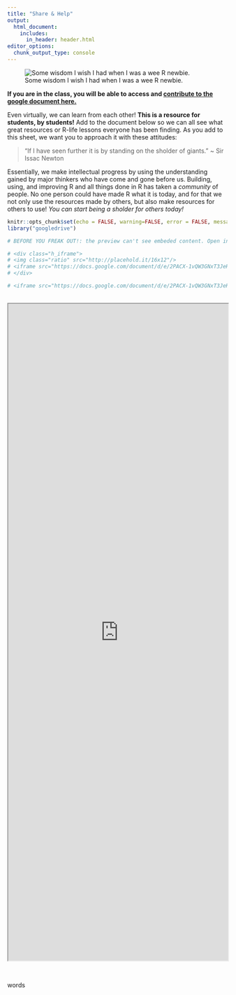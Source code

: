 ```yaml
---
title: "Share & Help"
output:
  html_document:
    includes:
      in_header: header.html
editor_options: 
  chunk_output_type: console
---
```


<div class = "row">
<div class = "col-md-6">

![Some wisdom I wish I had when I was a wee R newbie.](images/WhoWillWinParens.jpg)

**If you are in the class, you will be able to access and [contribute to the google document here.](https://docs.google.com/document/d/1UNCEJpu1fWj_qWdIpI9HImH4eOPxXgLYOobyGn90li8/edit?usp=sharing)**

</div>

<div class = "col-md-6"> 

Even virtually, we can learn from each other! **This is a resource for students, by students!** Add to the document below so we can all see what great resources or R-life lessons everyone has been finding. As you add to this sheet, we want you to approach it with these attitudes:

> "If I have seen further it is by standing on the sholder of giants." ~ Sir Issac Newton

Essentially, we make intellectual progress by using the understanding gained by major thinkers who have come and gone before us.  Building, using, and improving R and all things done in R has taken a *community* of people. No one person could have made R what it is today, and for that we not only use the resources made by others, but also make resources for others to use! *You can start being a sholder for others today!*

</div>

</div>



```r
knitr::opts_chunk$set(echo = FALSE, warning=FALSE, error = FALSE, message = FALSE)
library("googledrive")

# BEFORE YOU FREAK OUT!: the preview can't see embeded content. Open in browser! <3 past me

# <div class="h_iframe">
# <img class="ratio" src="http://placehold.it/16x12"/>
# <iframe src="https://docs.google.com/document/d/e/2PACX-1vQW3GNxT3JeRukTHFQ6mF3WiWf4zVGymDTy31kUTJIj9Yabij64SrGGidInI8tjuAaBf8VCsdDS90im/pub?embedded=true" style="border: 0" frameborder="0" width="800" height="600" scrolling="no"></iframe>
# </div>

# <iframe src="https://docs.google.com/document/d/e/2PACX-1vQW3GNxT3JeRukTHFQ6mF3WiWf4zVGymDTy31kUTJIj9Yabij64SrGGidInI8tjuAaBf8VCsdDS90im/pub?embedded=true"></iframe>

```

<br>
<div class="h_iframe">
<iframe width='100%' height='1500' src="https://docs.google.com/document/d/e/2PACX-1vQW3GNxT3JeRukTHFQ6mF3WiWf4zVGymDTy31kUTJIj9Yabij64SrGGidInI8tjuAaBf8VCsdDS90im/pub?embedded=true"></iframe>
</div>

<br>


words